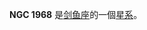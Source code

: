 {{NGCInfoBox|NGCID=NGC 1968|發現者=約翰·弗里德里希·威廉·赫歇爾|發現日期=1837年1月2日|其他編號=ESO 56-SC130|曆元=J2000.0|赤經=5時27分24秒
|赤緯=-67°27'48"|星座=剑鱼座|星體=星系|星等=9|表面亮度=|藍等=}}

'''NGC 1968''' 是[[剑鱼座|剑鱼座]]的一個[[星系|星系]]。

{{NGCReference|1968}}
{{Catalogs|NGC=1968}}